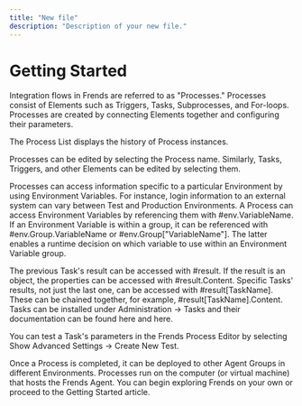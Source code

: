 ```yaml
---
title: "New file"
description: "Description of your new file."
---
```


# Getting Started

Integration flows in Frends are referred to as "Processes." Processes consist of Elements such as Triggers, Tasks, Subprocesses, and For-loops. Processes are created by connecting Elements together and configuring their parameters.

 

The Process List displays the history of Process instances.

 

 


Processes can be edited by selecting the Process name. Similarly, Tasks, Triggers, and other Elements can be edited by selecting them.

 

 


Processes can access information specific to a particular Environment by using Environment Variables. For instance, login information to an external system can vary between Test and Production Environments. A Process can access Environment Variables by referencing them with #env.VariableName. If an Environment Variable is within a group, it can be referenced with #env.Group.VariableName or #env.Group["VariableName"]. The latter enables a runtime decision on which variable to use within an Environment Variable group.


 The previous Task's result can be accessed with #result. If the result is an object, the properties can be accessed with #result.Content. Specific Tasks' results, not just the last one, can be accessed with #result[TaskName]. These can be chained together, for example, #result[TaskName].Content. Tasks can be installed under Administration -> Tasks and their documentation can be found here and here.

 

You can test a Task's parameters in the Frends Process Editor by selecting Show Advanced Settings -> Create New Test.

 

 


Once a Process is completed, it can be deployed to other Agent Groups in different Environments. Processes run on the computer (or virtual machine) that hosts the Frends Agent. You can begin exploring Frends on your own or proceed to the Getting Started article.
